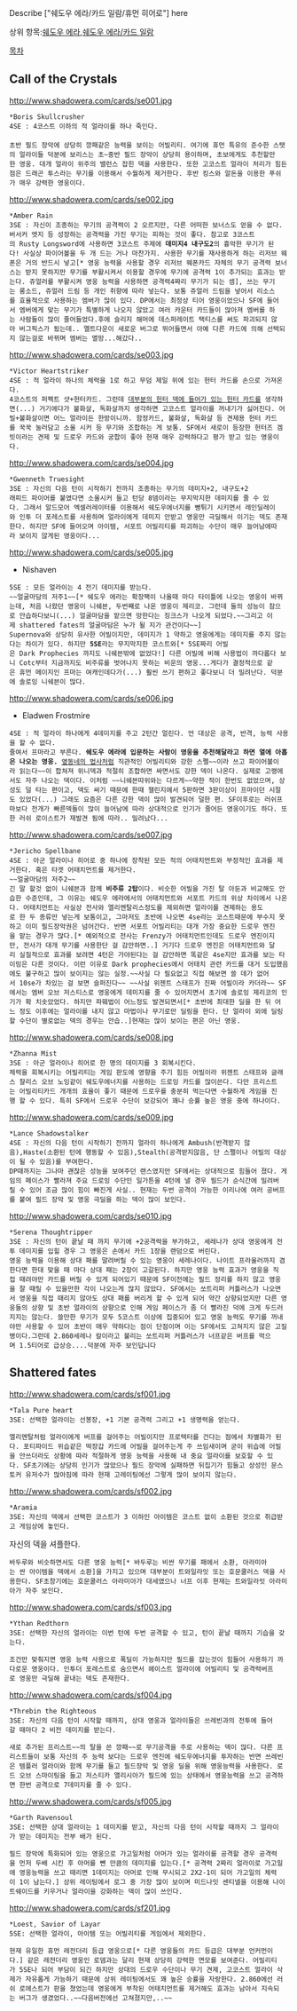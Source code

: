 Describe ["쉐도우 에라/카드 일람/휴먼 히어로"] here

상위 항목:[[쉐도우 에라]],[[쉐도우 에라/카드 일람]]



[[목차]]

== Call of the Crystals ==
http://www.shadowera.com/cards/se001.jpg
 *Boris Skullcrusher
 4SE : 4코스트 이하의 적 얼라이를 하나 죽인다.
 
 초반 필드 장악에 상당히 깡패같은 능력을 보이는 어빌리티. 여기에 휴먼 특유의 준수한 스탯의 얼라이들 덕분에 보리스는 초~중반 필드 장악이 상당히 용이하며, 초보에게도 추천할만한 영웅. 대개 얼라이 위주의 밸런스 잡힌 덱을 사용한다. 또한 고코스트 얼라이 처리가 힘든점은 드래곤 투스라는 무기를 이용해서 수월하게 제거한다. 후반 킹스와 알돈을 이용한 푸쉬가 매우 강력한 영웅이다.

http://www.shadowera.com/cards/se002.jpg
 *Amber Rain
 3SE : 자신이 조종하는 무기의 공격력이 2 오르지만, 다른 어떠한 보너스도 얻을 수 없다.
 버서커 엣지 등 성장하는 공격력을 가진 무기는 피하는 것이 좋다. 참고로 3코스트의 Rusty Longsword에 사용하면 3코스트 주제에 '''데미지4 내구도2'''의 흉악한 무기가 된다! 사실상 파이어볼을 두 개 드는 거나 마찬가지. 사용한 무기를 재사용하게 하는 리저브 웨폰은 거의 반드시 넣고[* 영웅 능력을 사용할 경우 리저브 웨폰카드 자체의 무기 공격력 보너스는 받지 못하지만 무기를 부활시켜서 이용할 경우에 무기에 공격력 1이 추가되는 효과는 받는다. 쥬얼러를 부활시켜 영웅 능력을 사용하면 공격력4짜리 무기가 되는 셈], 쓰는 무기는 롱소드, 쥬얼러 드림 등 개인 취향에 따라 넣는다. 보통 쥬얼러 드림을 넣어서 리소스를 효율적으로 사용하는 엠버가 많이 있다. DP에서는 최정상 티어 영웅이었으나 SF에 들어서 엠버에게 맞는 무기가 특별하게 나오지 않았고 여러 카운터 카드들이 많아져 엠버를 하는 사람들이 많이 줄어들었다.후에 슬리지 해머에 데스퍼레이트 택티스를 써도 파괴되지 않아 버그픽스가 됬는데.. 멜트다운이 새로운 버그로 뛰어들면서 아예 다른 카드에 의해 선택되지 않는걸로 바뀌며 엠버는 멸망...해갔다..

http://www.shadowera.com/cards/se003.jpg
 *Victor Heartstriker
 4SE : 적 얼라이 하나의 체력을 1로 하고 무덤 제일 위에 있는 헌터 카드를 손으로 가져온다.
 4코스트의 퍼펙트 샷+헌터카드. 그런데 [[함정 카드|대부분의 헌터 덱에 들어가 있는 헌터 카드]]를 생각하면(...) 거기에다가 불화살, 독화살까지 생각하면 고코스트 얼라이를 꺼내기가 싫어진다. 어빌+불화살이면 어느 얼라이든 한방이니까. 함정카드, 불화살, 독화살 등 견제용 헌터 카드를 꾹꾹 눌러담고 소울 시커 등 무기와 조합하는 게 보통. SF에서 새로이 등장한 헌터즈 겜빗이라는 견제 및 드로우 카드와 궁합이 좋아 현재 매우 강력하다고 평가 받고 있는 영웅이다.

http://www.shadowera.com/cards/se004.jpg
 *Gwenneth Truesight
 3SE : 자신의 다음 턴이 시작하기 전까지 조종하는 무기의 데미지+2, 내구도+2
 래피드 파이어를 붙였다면 소울시커 들고 턴당 8뎀이라는 무지막지한 데미지를 줄 수 있다. 그래서 알드모어 엑셀러레이터를 이용해서 쉐도우에너지를 뻥튀기 시키면서 레인딜레이와 인투 더 포레스트를 사용하며 얼라이에게 데미지 안받고 영웅만 극딜해서 이기는 덱도 존재한다. 하지만 SF에 들어오며 아이템, 서포트 어빌리티를 파괴하는 수단이 매우 늘어남에따라 보이지 않게된 영웅이다...

http://www.shadowera.com/cards/se005.jpg
*Nishaven
 5SE : 모든 얼라이는 4 전기 데미지를 받는다.
 ~~얼굴마담의 저주1~~[* 쉐도우 에라는 확장팩이 나올때 마다 타이틀에 나오는 영웅이 바뀌는데, 처음 나왔던 영웅이 니쉐븐, 두번째로 나온 영웅이 제리코. 그런데 둘의 성능이 참으로 안습하다보니(...) 얼굴마담을 맡으면 망한다는 징크스가 나오게 되었다.~~그리고 이제 shattered fates의 얼굴마담은 누가 될 지가 관건이다~~]
 Supernova와 상당히 유사한 어빌이지만, 데미지가 1 약하고 영웅에게는 데미지를 주지 않는다는 차이가 있다. 하지만 '''5SE'''라는 무지막지한 코스트와[* 5SE짜리 어빌은 Dark Prophecies 까지도 니쉐븐밖에 없었다!] 다른 어빌에 비해 사용법이 까다롭다 보니 Cotc부터 지금까지도 비주류를 벗어나지 못하는 비운의 영웅...게다가 결정적으로 같은 휴먼 메이지인 프마는 여캐인데다가(...) 훨씬 쓰기 편하고 좋다보니 더 밀려난다. 덕분에 솔로잉 니쉐븐이 많다.

http://www.shadowera.com/cards/se006.jpg
*Eladwen Frostmire
 4SE : 적 얼라이 하나에게 4데미지를 주고 2턴간 얼린다. 언 대상은 공격, 반격, 능력 사용을 할 수 없다.
 줄여서 프마라고 부른다. '''쉐도우 에라에 입문하는 사람이 영웅을 추천해달라고 하면 열에 아홉은 나오는 영웅.''' [[제이나(하스스톤)|옆동네의 법사]]처럼 직관적인 어빌리티와 강한 스펠~~이라 쓰고 파이어볼이라 읽는다~~이 합쳐져 위니덱과 적절히 조합하면 싸면서도 강한 덱이 나온다. 실제로 고랭에서도 자주 나오는 덱이다. 이처럼 ~~니쉐븐따위와는 다르게~~약한 적이 한번도 없었으며, 상성도 덜 타는 편이고, 덱도 싸기 때문에 한때 챌린지에서 5판하면 3판이상이 프마이던 시절도 있었다(...) 그래도 요즘은 다른 강한 덱이 많이 발견되어 덜한 편. SF이후로는 러쉬프마보다 전개가 빠른덱들이 많이 늘어남에 따라 상대적으로 인기가 줄어든 영웅이기도 하다. 또한 러쉬 로이스트가 재발견 됨에 따라.. 밀려났다...

http://www.shadowera.com/cards/se007.jpg
 *Jericho Spellbane
 4SE : 아군 얼라이나 히어로 중 하나에 장착된 모든 적의 어태치먼트와 부정적인 효과를 제거한다. 혹은 타겟 어태치먼트를 제거한다.
 ~~얼굴마담의 저주2~~
 긴 말 할것 없이 니쉐븐과 함께 '''비주류 2탑'''이다. 비슷한 어빌을 가진 탈 아둔과 비교해도 안습한 수준인데, 그 이유는 쉐도우 에라에서의 어태치먼트와 서포트 카드의 위상 차이에서 나온다. 어태치먼트는 사실상 전사와 엘리멘탈리스정도를 제외하면 얼라이를 견제하는 용도로 한 두 종류만 넣는게 보통이고, 그마저도 초반에 나오면 4se라는 코스트때문에 부수지 못하고 이미 필드장악권은 넘어간다. 반면 서포트 어빌리티는 대개 가장 중요한 드로우 엔진을 맡는 경우가 많다.[* 예외적으로 전사는 Frenzy가 어태치먼트인데도 드로우 엔진이지만, 전사가 대개 무기를 사용한단 걸 감안하면..] 거기다 드로우 엔진은 어태치먼트와 달리 실질적으로 효과를 보려면 4턴은 가야된다는 걸 감안하면 똑같은 4se지만 효과를 보는 타이밍은 다른 것이다. 이런 이유로 Dark prophecies에서 어태치 관련 카드를 대거 도입했음에도 불구하고 많이 보이지는 않는 실정.~~사실 다 필요없고 직접 해보면 쓸 데가 없어서 10se가 차있는 걸 보면 슬퍼진다~~ ~~사실 위젠트 스태프가 진짜 어빌이라 카더라~~ SF에서는 엠버 오브 저스티스로 영웅에게 데미지를 줄 수 있어지면서 초기에 솔로잉 제리코의 인기가 확 치솟았었다. 하지만 파훼법이 어느정도 발견되면서[* 초반에 최대한 딜을 한 뒤 어느 정도 이후에는 얼라이를 내지 않고 마법이나 무기로만 딜링을 한다. 단 얼라이 외에 딜링할 수단이 별로없는 덱의 경우는 안습..]현재는 많이 보이는 편은 아닌 영웅.

http://www.shadowera.com/cards/se008.jpg
 *Zhanna Mist
 3SE : 아군 얼라이나 히어로 한 명의 데미지를 3 회복시킨다.
 체력을 회복시키는 어빌리티는 게임 판도에 영향을 주기 힘든 어빌이라 위젠트 스태프와 글래스 찰리스 오브 노잉같이 쉐도우에너지를 사용하는 드로잉 카드를 많이쓴다. 다만 프리스트는 어빌리티카드 개개의 효율이 좋기 때문에 드로우를 충분히 먹는다면 수월하게 게임을 진행 할 수 있다. 특히 SF에서 드로우 수단이 보강되어 꽤나 승률 높은 영웅 중에 하나이다.

http://www.shadowera.com/cards/se009.jpg
 *Lance Shadowstalker
 4SE : 자신의 다음 턴이 시작하기 전까지 얼라이 하나에게 Ambush(반격받지 않음),Haste(소환된 턴에 행동할 수 있음),Stealth(공격받지않음, 단 스펠이나 어빌의 대상이 될 수 있음)를 부여한다.
 DP때까지는 그나마 괜찮은 성능을 보여주던 랜스였지만 SF에서는 상대적으로 힘들어 졌다. 게임의 페이스가 빨라져 주요 드로잉 수단인 일가튼을 4턴에 낼 경우 필드가 순식간에 밀려버릴 수 있어 조금 많이 힘이 빠진게 사실.. 현재는 두번 공격이 가능한 이리나에 여러 공버프를 붙여 필드 장악 및 영웅 극딜을 하는 덱이 많이 보인다.

http://www.shadowera.com/cards/se010.jpg
 *Serena Thoughtripper
 3SE : 자신의 턴이 끝날 때 까지 무기에 +2공격력을 부가하고, 세레나가 상대 영웅에게 전투 데미지를 입힐 경우 그 영웅은 손에서 카드 1장을 랜덤으로 버린다.
 영웅 능력을 이용해 상대 패를 말려버릴 수 있는 영웅이 세레나이다. 나이트 프라울러까지 겸한다면 한대 맞을 때 마다 상대 패는 2장이 고갈된다. 하지만 영웅 능력 효과가 영웅을 직접 때려야만 카드를 버릴 수 있게 되어있기 때문에 SF이전에는 필드 정리를 하지 않고 영웅을 잘 때릴 수 있을만한 각이 나오는게 많지 않았다. SF에서는 쏘트리퍼 커틀러스가 나오면서 영웅을 직접 때리지 않아도 상대 패를 버리게 할 수 있게 되어 약간 상향되었지만 다른 영웅들의 상향 및 초반 얼라이의 상향으로 인해 게임 페이스가 좀 더 빨라진 덕에 크게 두드러지지는 않는다. 쓸만한 무기가 모두 5코스트 이상에 집중되어 있고 영웅 능력도 무기를 꺼내야만 사용할 수 있어 초반이 매우 약하다는 점이 단점이며 이는 SF에서도 고쳐지지 않은 고질병이다.그런데 2.860세레나 칼이라고 불리는 쏘트리퍼 커틀러스가 너프같은 버프를 먹으며 1.5티어로 급상승....덕분에 자주 보인답니다

== Shattered fates ==
http://www.shadowera.com/cards/sf001.jpg
 *Tala Pure heart
 3SE: 선택한 얼라이는 선봉장, +1 기본 공격력 그리고 +1 생명력을 얻는다.

 엘리멘탈처럼 얼라이에게 버프를 걸어주는 어빌이지만 프로텍터를 건다는 점에서 차별화가 된다. 포티파이드 위습같은 떡장갑 카드에 어빌을 걸어주는게 주 쓰임새이며 굳이 위습에 어빌을 안쓰더라도 상황에 따라 적절하게 영웅 능력을 사용해 내 중요 얼라이를 보호할 수 있다. SF초기에는 상당히 인기가 많았으나 필드 장악에 실패하면 뒤집기가 힘들고 상성인 문스토커 유저수가 많아짐에 따라 현재 고레이팅에선 그렇게 많이 보이지 않는다.

http://www.shadowera.com/cards/sf002.jpg
 *Aramia
 3SE: 자신의 덱에서 선택한 코스트가 3 이하인 아이템은 코스트 없이 소환된 것으로 취급받고 게임상에 놓인다.
자신의 덱을 셔플한다.

 바두루와 비슷하면서도 다른 영웅 능력[* 바두루는 비싼 무기를 패에서 소환, 아라미아는 싼 아이템을 덱에서 소환]을 가지고 있으며 대부분이 트와일라잇 또는 호문쿨러스 덱을 사용한다. SF초창기에는 호문쿨러스 아라미아가 대세였으나 너프 이후 현재는 트와일라잇 아라미아가 자주 보인다. 

http://www.shadowera.com/cards/sf003.jpg
 *Ythan Redthorn
 3SE: 선택한 자신의 얼라이는 이번 턴에 두번 공격할 수 있고, 턴이 끝날 때까지 기습을 갖는다.

 조건만 맞춰지면 영웅 능력 사용으로 폭딜이 가능하지만 필드를 잡는것이 힘들어 사용하기 까다로운 영웅이다. 인투더 포레스트로 숨으면서 헤이스트 얼라이에 어빌리티 및 공격력버프로 영웅만 극딜해 끝내는 덱도 존재한다.


http://www.shadowera.com/cards/sf004.jpg
 *Threbin the Righteous
 3SE: 자신의 다음 턴이 시작할 때까지, 상대 영웅과 얼라이들은 쓰레빈과의 전투에 들어갈 때마다 2 비전 데미지를 받는다.

 새로 추가된 프리스트~~의 탈을 쓴 깡패~~로 무기공격을 주로 사용하는 덱이 많다. 다른 프리스트들이 보통 자신의 주 능력 보다는 드로우 엔진에 쉐도우에너지를 투자하는 반면 쓰레빈은 템플러 얼라이와 함께 무기를 들고 필드장악 및 영웅 딜을 위해 영웅능력을 사용한다. 로드 오브 스마이팅을 들고 저스티카 앨리시아가 필드에 있는 상태에서 영웅능력을 쓰고 공격하면 한번 공격으로 7데미지를 줄 수 있다.

http://www.shadowera.com/cards/sf005.jpg
 *Garth Ravensoul
 3SE: 선택한 상대 얼라이는 1 데미지를 받고, 자신의 다음 턴이 시작할 때까지 그 얼라이가 받는 데미지는 전부 배가 된다.

 필드 장악에 특화되어 있는 영웅으로 가고일처럼 아머가 있는 얼라이를 공격할 경우 공격력을 먼저 두배 시킨 후 아머를 뺀 만큼의 데미지를 입는다.[* 공격력 2짜리 얼라이로 가고일에 영웅능력을 쓰고 때리면 1데미지는 아머로 인해 무시되고 2X2-1이 되어 가고일의 체력이 1이 남는다.] 상위 레이팅에서 로그 중 가장 많이 보이며 미드나잇 센티넬을 이용해 나이트쉐이드를 키우거나 얼라이을 강화하는 덱이 많이 쓰인다.

http://www.shadowera.com/cards/sf201.jpg
 *Loest, Savior of Layar
 5SE: 선택한 얼라이, 아이템 또는 어빌리티를 게임에서 제외한다.

 현재 유일한 휴먼 레전더리 등급 영웅으로[* 다른 영웅들의 카드 등급은 대부분 언커먼이다.] 같은 레전더리 영웅인 로뎀과는 달리 현재 상당히 강력한 면모를 보여준다. 어빌리티가 5SE나 되어 부담이 되긴 하지만 상대의 드로우 수단이나 무기 견제, 고코스트 얼라이 삭제가 자유롭게 가능하기 때문에 상위 레이팅에서도 꽤 높은 승률을 자랑한다. 2.860에선 러쉬 로에스트가 판을 쳤었는데 영웅에게 부착된 어태치먼트를 제거해도 효과는 남아서 지속되는 버그가 생겼었다..~~다음버전에선 고쳐졌지만,..~~
